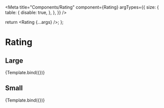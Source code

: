 

<Meta
  title="Components/Rating"
  component={Rating}
  argTypes={{
      size: {
          table: {
              disable: true,
          },
      },
  }}
/>

  return <Rating {...args} />;
};

# Rating

## Large

<Canvas>
  <Story
    name="Large"
    args={{
      rating: 4.2,
      size: 'large',
    }}
  >
    {Template.bind({})}
  </Story>
</Canvas>

<ArgsTable story="Large" />

## Small

<Canvas>
    <Story
        name="Small"
        args={{
            rating: 4.2,
            size: 'small',
        }}
    >
        {Template.bind({})}
    </Story>
</Canvas>

<ArgsTable story="Small" />
